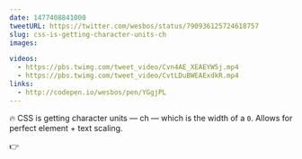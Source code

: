 ```yaml
---
date: 1477408841000
tweetURL: https://twitter.com/wesbos/status/790936125724618757
slug: css-is-getting-character-units-ch
images:

videos:
  - https://pbs.twimg.com/tweet_video/Cvn4AE_XEAEYW5j.mp4
  - https://pbs.twimg.com/tweet_video/CvtLDuBWEAExdkR.mp4
links:
  - http://codepen.io/wesbos/pen/YGgjPL
---
```

🔥 CSS is getting character units — ch — which is the width of a `0`. Allows for perfect element + text scaling.

👉
